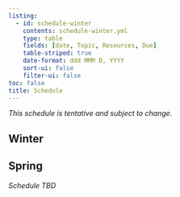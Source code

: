 ```yaml
---
listing: 
  - id: schedule-winter
    contents: schedule-winter.yml
    type: table
    fields: [date, Topic, Resources, Due] 
    table-striped: true 
    date-format: ddd MMM D, YYYY
    sort-ui: false
    filter-ui: false   
toc: false 
title: Schedule      
--- 
```

 
*This schedule is tentative and subject to change*.    
    
## Winter
                
:::{#schedule-winter}    
:::      
 
## Spring

*Schedule TBD*   
 